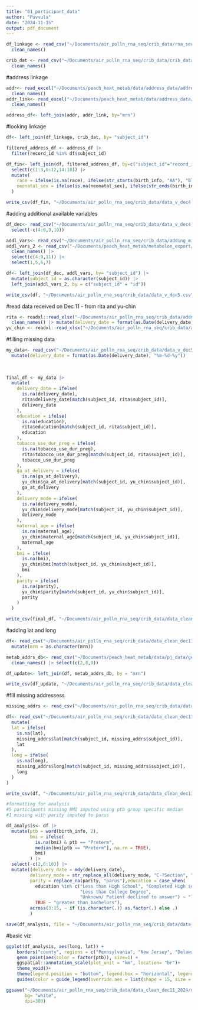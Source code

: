 ```yaml
---
title: "01_participant_data"
author: "Puvvula"
date: "2024-11-15"
output: pdf_document
---
```


```r
df_linkage <- read_csv("~/Documents/air_polln_rna_seq/crib_data/rna_seq_linkage.csv") |>
  clean_names()

crib_dat <- read_csv("~/Documents/air_polln_rna_seq/crib_data/crib_data.csv") |>
  clean_names()
```

#address linkage
```r
addr<- read_excel("~/Documents/peach_heat_metab/data/address_data/address_for_geo_cdng.xlsx") |> 
  clean_names()
addr_link<- read_excel("~/Documents/peach_heat_metab/data/address_data/mrn_link_for_addrs.xlsx") |> 
  clean_names()

address_df<- left_join(addr, addr_link, by="mrn")
```


#looking linkage
```r
df<- left_join(df_linkage, crib_dat, by= "subject_id")

filtered_address_df <- address_df |>
  filter(record_id %in% df$subject_id)

df_fin<- left_join(df, filtered_address_df, by=c("subject_id"="record_id")) |>
  select(c(1:3,6:12,14:18)) |>
  mutate(
    race = ifelse(is.na(race), ifelse(str_starts(birth_info, "AA"), "Black", "White"), race),
    neonatal_sex = ifelse(is.na(neonatal_sex), ifelse(str_ends(birth_info, "Female"), "Female", "Male"), neonatal_sex)
  )

write_csv(df_fin, "~/Documents/air_polln_rna_seq/crib_data/data_v_dec4.csv")
```

#adding additional available variables
```r
df_dec<- read_csv("~/Documents/air_polln_rna_seq/crib_data/data_v_dec4.csv") |>
  select(-c(4:6,9,10))

addl_vars<- read_csv("~/Documents/air_polln_rna_seq/crib_data/adding_missing_vars/date_ga_bmi.csv") |> clean_names()
addl_vars_2 <- read_csv("~/Documents/peach_heat_metab/metabolon_export/exp_cov_for_metabolon_dec3.csv") |> 
  clean_names() |>
  select(c(4:9,11)) |>
  select(1,5,6,7)

df<- left_join(df_dec, addl_vars, by= "subject_id") |>
  mutate(subject_id = as.character(subject_id)) |>
  left_join(addl_vars_2, by = c("subject_id" = "id"))

write_csv(df, "~/Documents/air_polln_rna_seq/crib_data/data_v_dec5.csv")
```

#read data received on Dec 11 - from rita and yu-chin
```r
rita <- readxl::read_xlsx("~/Documents/air_polln_rna_seq/crib_data/addn_data_dec11/crib_data_req 12-11-2024.xlsx") |>
  clean_names() |> mutate(delivery_date = format(as.Date(delivery_date), "%m-%d-%y"))
yu_chin <- readxl::read_xlsx("~/Documents/air_polln_rna_seq/crib_data/addn_data_dec11/Human placenta RNAseq Clinical Info_SPTB.xlsx") |> clean_names()
```

#filling missing data
```r
my_data<- read_csv("~/Documents/air_polln_rna_seq/crib_data/data_v_dec5.csv") |> 
  mutate(delivery_date = format(as.Date(delivery_date), "%m-%d-%y"))
  
  
  
final_df <- my_data |>
  mutate(
    delivery_date = ifelse(
      is.na(delivery_date),
      rita$delivery_date[match(subject_id, rita$subject_id)],
      delivery_date
    ),
    education = ifelse(
      is.na(education),
      rita$education[match(subject_id, rita$subject_id)],
      education
    ),
    tobacco_use_dur_preg = ifelse(
      is.na(tobacco_use_dur_preg),
      rita$tobacco_use_dur_preg[match(subject_id, rita$subject_id)],
      tobacco_use_dur_preg
    ),
    ga_at_delivery = ifelse(
      is.na(ga_at_delivery),
      yu_chin$ga_at_delivery[match(subject_id, yu_chin$subject_id)],
      ga_at_delivery
    ),
    delivery_mode = ifelse(
      is.na(delivery_mode),
      yu_chin$delivery_mode[match(subject_id, yu_chin$subject_id)],
      delivery_mode
    ),
    maternal_age = ifelse(
      is.na(maternal_age),
      yu_chin$maternal_age[match(subject_id, yu_chin$subject_id)],
      maternal_age
    ),
    bmi = ifelse(
      is.na(bmi),
      yu_chin$bmi[match(subject_id, yu_chin$subject_id)],
      bmi
    ),
    parity = ifelse(
      is.na(parity),
      yu_chin$parity[match(subject_id, yu_chin$subject_id)],
      parity
    )
  )

write_csv(final_df, "~/Documents/air_polln_rna_seq/crib_data/data_clean_dec11_2024/crib_dat_final.csv")
```

#adding lat and long
```r
df<- read_csv("~/Documents/air_polln_rna_seq/crib_data/data_clean_dec11_2024/crib_dat_final.csv") |>
  mutate(mrn = as.character(mrn))

metab_addrs_db<- read_csv("~/Documents/peach_heat_metab/data/pj_data/geocoded_addrs.csv") |>
  clean_names() |> select(c(2,8,9))

df_update<- left_join(df, metab_addrs_db, by = "mrn")

write_csv(df_update, "~/Documents/air_polln_rna_seq/crib_data/data_clean_dec11_2024/crib_dat_final.csv")
```

#fill missing addressess
```r
missing_addrs <- read_csv("~/Documents/air_polln_rna_seq/crib_data/data_clean_dec11_2024/geocoded.csv")

df<- read_csv("~/Documents/air_polln_rna_seq/crib_data/data_clean_dec11_2024/crib_dat_final.csv") |>
  mutate(
  lat = ifelse(
    is.na(lat),
    missing_addrs$lat[match(subject_id, missing_addrs$subject_id)],
    lat
  ),
  long = ifelse(
    is.na(long),
    missing_addrs$long[match(subject_id, missing_addrs$subject_id)],
    long
  )
)

write_csv(df, "~/Documents/air_polln_rna_seq/crib_data/data_clean_dec11_2024/archive/crib_dat_final.csv")

#formatting for analysis
#5 participants missing BMI imputed using ptb group specific median
#1 missing with parity imputed to parus

df_analysis<- df |>
  mutate(ptb = word(birth_info, 2),
         bmi = ifelse(
           is.na(bmi) & ptb == "Preterm", 
           median(bmi[ptb == "Preterm"], na.rm = TRUE), 
           bmi)
         ) |>
  select(-c(2,6:10)) |>
  mutate((delivery_date = mdy(delivery_date),
         delivery_mode = str_replace_all(delivery_mode, "C-?Section", "C-section"),
         parity = replace_na(parity, "parus"),education = case_when(
           education %in% c("Less than High School", "Completed High school", 
                            "Less than College Degree", 
                            "Unknown/ Patient declined to answer") ~ "less_than_bachelors",
           TRUE ~ "greater_than_bachelors"),
         across(3:15, ~ if (is.character(.)) as.factor(.) else .)
         )

save(df_analysis, file = "~/Documents/air_polln_rna_seq/crib_data/data_clean_dec11_2024/df_analysis.rda")
```

#basic viz
```r
ggplot(df_analysis, aes(long, lat)) +
    borders("county", regions = c("Pennsylvania", "New Jersey", "Delaware")) + 
    geom_point(aes(color = factor(ptb)), size=1) +
    ggspatial::annotation_scale(plot_unit = "km", location= "br")+
    theme_void()+
    theme(legend.position = "bottom", legend.box = "horizontal", legend.justification = "center")+
    guides(color = guide_legend(override.aes = list(shape = 15, size = 5), title = NULL))

ggsave("~/Documents/air_polln_rna_seq/crib_data/data_clean_dec11_2024/mapping_participants.tiff",
       bg= "white",
       dpi=300)
```




